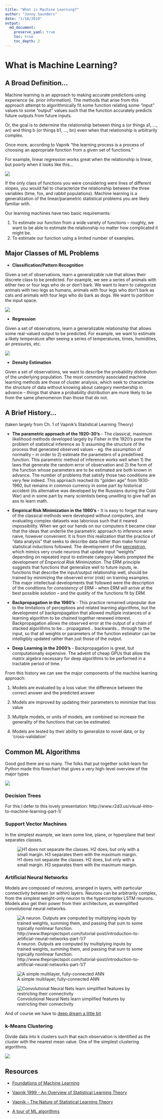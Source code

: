 ```yaml
---
title: "What is Machine Learning?"
author: "Jonny Saunders"
date: "1/18/2018"
output: 
  md_document:
    preserve_yaml: true
    toc: true
    toc_depth: 2
---
```


# What is Machine Learning?

## A Broad Definition...

Machine learning is an approach to making accurate predictions using experience (ie. prior information). The methods that arise from this approach attempt to algorithmically fit some function relating some "input" values to some "output" values such that the function accurately predicts future outputs from future inputs.

Or, the goal is to determine the relationship between thing a (or things a1, ..., an) and thing b (or things b1, ..., bn) even when that relationship is arbitrarily complex.

Once more, according to Vapnik "the learning process is a process of choosing an appropriate function from a given set of functions."

For example, linear regression works great when the relationship is linear, but poorly when it looks like this...

![](files/fox_rabbit.png)

If the only class of functions you were considering were lines of different slopes, you would fail to characterize the relationship between the three variables (time, fox, and rabbit populations). Machine learning is a generalization of the linear/parametric statistical problems you are likely familiar with.

Our learning machines have two basic requirements:

1. To estimate our function from a wide variety of functions -- roughly, we want to be able to estimate the relationship no matter how complicated it might be.
2. To estimate our function using a limited number of examples.

## Major Classes of ML Problems

* **Classification/Pattern Recognition**

Given a set of observations, learn a generalizable rule that allows their discrete class to be predicted. For example, we see a series of animals with either two or four legs who do or don't bark. We want to learn to categorize animals with two legs as humans, animals with four legs who don't bark as cats and animals with four legs who do bark as dogs. We want to _partition_ the input space.

![](files/classification.png)

* **Regression**

Given a set of observations, learn a generalizable relationship that allows some real-valued output to be predicted. For example, we want to estimate a likely temperature after seeing a series of temperatures, times, humidities, air pressures, etc.

![](files/regression.png)

* **Density Estimation**

Given a set of observations, we want to describe the probability distribution of the underlying population. The most commonly associated machine learning methods are those of cluster analysis, which seek to characterize the structure of data without knowing about category membership in advance -- things that share a probability distribution are more likely to be from the same phenomenon than those that do not. 

## A Brief History...

(taken largely from Ch. 1 of Vapnik's Statistical Learning Theory)

* **The parametric approach of the 1920-30's** - The classical, maximum likelihood methods developed largely by Fisher in the 1920's pose the problem of statistical inference as 1) assuming the structure of the process that generated observed values -- eg. the assumption of normality -- in order to 2) estimate the parameters of a predefined function. This parametric method of inference works well when 1) the laws that generate the random error of observation and 2) the form of the function whose parameters are to be estimated are both known in advance. The number of problems that satisfy those two conditions are very few indeed. This approach reached its "golden age" from 1930-1960, but remains in common currency in some part by historical accident (its alternative was developed by the Russians during the Cold War) and in some part by many scientists being unwilling to give half an ass to learn math.

* **Empirical Risk Minimization in the 1960's** - It is easy to forget that many of the classical methods were developed without computers, and evaluating complex datasets was laborious such that it neared impossibility. When we got our hands on our computers it became clear that the ideas that underlie the parametric approach to inference were naive, however convenient. It is from this realization that the practice of "data analysis" that seeks to describe data rather than make formal statistical inductions followed. The development of the [perceptron](https://en.wikipedia.org/wiki/Perceptron), which mimics very crude neurons that update input "weights" depending on repeated input to estimate category labels prompted the development of *Emperical Risk Minimization*. The ERM principle suggests that functions that generalize well to future inputs, ie. functions that describe the input/output relationship well, should be trained by minimizing the observed error (risk) on training examples. The major intellectual developments that followed were the description of the conditions for *consistency* of ERM -- when ERM will arrive at the best possible solution -- and the *quality* of the functions fit by ERM.

* **Backpropagation in the 1980's** - This practice remained unpopular due to the limitations of perceptions and related learning algorithms, but the development of backpropagation that allowed multiple instances of a learning algorithm to be chained together renewed interest. Backpropagation allows the observed error at the output of a chain of stacked algorithms to be... propagated... backwards... through to the input, so that all weights or parameters of the function estimator can be intelligibly updated rather than just those of the output. 

* **Deep Learning in the 2000's** - Backpropagation is great, but computationally expensive. The advent of cheap GPUs that allow the matrix algebra necessary for deep algorithms to be performed in a tractable period of time.

From this history we can see the major components of the machine learning approach:

1) Models are evaluated by a loss value: the difference between the correct answer and the predicted answer

2) Models are improved by updating their parameters to minimize that loss value

3) Multiple models, or units of models, are combined so increase the generality of the functions that can be estimated.

4) Models are tested by their ability to generalize to novel data, or by 'cross-validation'

## Common ML Algorithms

Good god there are so many. The folks that put together scikit-learn for Python made this flowchart that gives a very high-level overview of the major types

![](files/ml_map.png)

### **Decision Trees** 

For this I defer to this lovely presentation: http://www.r2d3.us/visual-intro-to-machine-learning-part-1/

### **Support Vector Machines** 

In the simplest example, we learn some line, plane, or hyperplane that best separates classes.

![H1 does not separate the classes. H2 does, but only with a small margin. H3 separates them with the maximum margin.](files/svn_planes.png)

### **Artificial Neural Networks** 

Models are composed of neurons, arranged in layers, with particular connectivity between (or within) layers. Neurons can be arbitrarily complex, from the simplest weight-only neuron to the hypercomplex LSTM neurons. Models also get their power from their architecture, as exemplified convolutional neural networks.

![A neuron. Outputs are computed by multiplying inputs by trained weights, summing them, and passing that sum to some typically nonlinear function. http://www.theprojectspot.com/tutorial-post/introduction-to-artificial-neural-networks-part-1/7](files/an.jpg)

![A simple multilayer, fully-connected ANN](files/ANN-Diagram.png)

![Convolutional Neural Nets learn simplified features by restricting their connectivity](files/Typical_cnn.png)

And of course we have to [deep dream a little bit](https://www.youtube.com/watch?v=SCE-QeDfXtA)

### **k-Means Clustering**

Divide data into k clusters such that each observation is identified as the cluster with the nearest mean value. One of the simplest clustering algorithms.

![](files/K-means_convergence.gif)

## Resources

* [Foundations of Machine Learning](https://mitpress.mit.edu/books/foundations-machine-learning)

* [Vapnik 1999 - An Overview of Statistical Learning Theory](http://math.arizona.edu/~hzhang/math574m/Read/vapnik.pdf)

* [Vapnik - The Nature of Statistical Learning Theory](https://link.springer.com/chapter/10.1007/978-1-4757-2440-0_1)

* [A tour of ML algorithms](https://machinelearningmastery.com/a-tour-of-machine-learning-algorithms/)